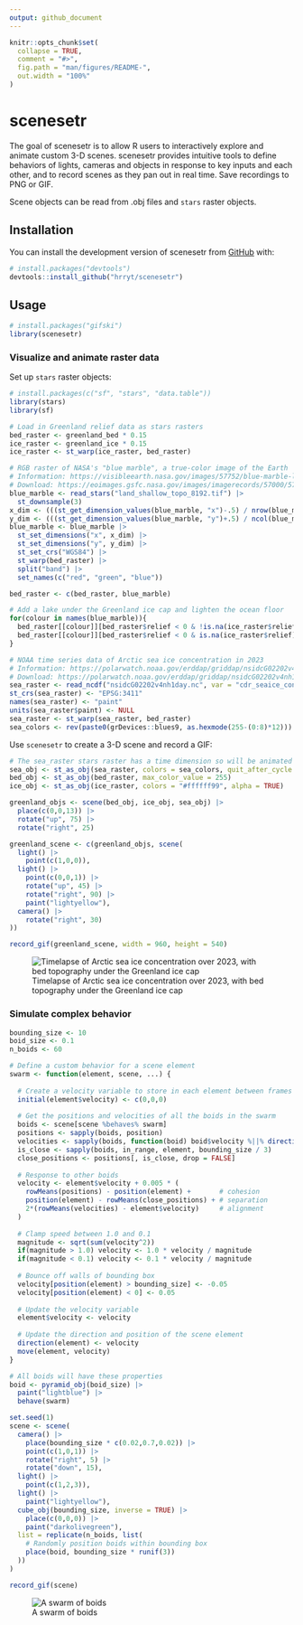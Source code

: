 ```yaml
---
output: github_document
---
```


<!-- README.md is generated from README.Rmd. Please edit that file -->

```r
knitr::opts_chunk$set(
  collapse = TRUE,
  comment = "#>",
  fig.path = "man/figures/README-",
  out.width = "100%"
)
```

# scenesetr

<!-- badges: start -->
<!-- badges: end -->

The goal of scenesetr is to allow R users to interactively explore and animate 
custom 3-D scenes. scenesetr provides intuitive tools to define behaviors of 
lights, cameras and objects in response to key inputs and each other, and to 
record scenes as they pan out in real time. Save recordings to PNG or GIF.

Scene objects can be read from .obj files and `stars` raster objects.

## Installation

You can install the development version of scenesetr from [GitHub](https://github.com/) with:

``` r
# install.packages("devtools")
devtools::install_github("hrryt/scenesetr")
```

## Usage

```r
# install.packages("gifski")
library(scenesetr)
```

### Visualize and animate raster data

Set up `stars` raster objects:

```r
# install.packages(c("sf", "stars", "data.table"))
library(stars)
library(sf)

# Load in Greenland relief data as stars rasters
bed_raster <- greenland_bed * 0.15
ice_raster <- greenland_ice * 0.15
ice_raster <- st_warp(ice_raster, bed_raster)

# RGB raster of NASA's "blue marble", a true-color image of the Earth
# Information: https://visibleearth.nasa.gov/images/57752/blue-marble-land-surface-shallow-water-and-shaded-topography
# Download: https://eoimages.gsfc.nasa.gov/images/imagerecords/57000/57752/land_shallow_topo_8192.tif
blue_marble <- read_stars("land_shallow_topo_8192.tif") |>
  st_downsample(3)
x_dim <- (((st_get_dimension_values(blue_marble, "x")-.5) / nrow(blue_marble))-.5) * 360
y_dim <- (((st_get_dimension_values(blue_marble, "y")+.5) / ncol(blue_marble))-.5) * 180
blue_marble <- blue_marble |>
  st_set_dimensions("x", x_dim) |>
  st_set_dimensions("y", y_dim) |>
  st_set_crs("WGS84") |>
  st_warp(bed_raster) |>
  split("band") |>
  set_names(c("red", "green", "blue"))

bed_raster <- c(bed_raster, blue_marble)

# Add a lake under the Greenland ice cap and lighten the ocean floor
for(colour in names(blue_marble)){
  bed_raster[[colour]][bed_raster$relief < 0 & !is.na(ice_raster$relief)] <- bed_raster[[colour]][[1,1]]
  bed_raster[[colour]][bed_raster$relief < 0 & is.na(ice_raster$relief)] <- 255-(0.8*(255-bed_raster[[colour]][[1,1]]))
}

# NOAA time series data of Arctic sea ice concentration in 2023
# Information: https://polarwatch.noaa.gov/erddap/griddap/nsidcG02202v4nh1day.graph
# Download: https://polarwatch.noaa.gov/erddap/griddap/nsidcG02202v4nh1day.nc?cdr_seaice_conc[(2023-01-01T00:00:00Z):1:(2024-01-01T00:00:00Z)][(5837500.0):1:(-5337500.0)][(-3837500.0):1:(3737500.0)]
sea_raster <- read_ncdf("nsidcG02202v4nh1day.nc", var = "cdr_seaice_conc")
st_crs(sea_raster) <- "EPSG:3411"
names(sea_raster) <- "paint"
units(sea_raster$paint) <- NULL
sea_raster <- st_warp(sea_raster, bed_raster)
sea_colors <- rev(paste0(grDevices::blues9, as.hexmode(255-(0:8)*12)))
```

Use `scenesetr` to create a 3-D scene and record a GIF:

```r
# The sea_raster stars raster has a time dimension so will be animated
sea_obj <- st_as_obj(sea_raster, colors = sea_colors, quit_after_cycle = TRUE, alpha = TRUE)
bed_obj <- st_as_obj(bed_raster, max_color_value = 255)
ice_obj <- st_as_obj(ice_raster, colors = "#ffffff99", alpha = TRUE)

greenland_objs <- scene(bed_obj, ice_obj, sea_obj) |>
  place(c(0,0,13)) |>
  rotate("up", 75) |>
  rotate("right", 25)

greenland_scene <- c(greenland_objs, scene(
  light() |> 
    point(c(1,0,0)),
  light() |>
    point(c(0,0,1)) |>
    rotate("up", 45) |>
    rotate("right", 90) |>
    paint("lightyellow"),
  camera() |>
    rotate("right", 30)
))

record_gif(greenland_scene, width = 960, height = 540)
```
![Timelapse of Arctic sea ice concentration over 2023, with bed topography under the Greenland ice cap](man/figures/README-greenland.gif)

### Simulate complex behavior

```r
bounding_size <- 10
boid_size <- 0.1
n_boids <- 60

# Define a custom behavior for a scene element
swarm <- function(element, scene, ...) {
  
  # Create a velocity variable to store in each element between frames
  initial(element$velocity) <- c(0,0,0)
  
  # Get the positions and velocities of all the boids in the swarm
  boids <- scene[scene %behaves% swarm]
  positions <- sapply(boids, position)
  velocities <- sapply(boids, function(boid) boid$velocity %||% direction(boid))
  is_close <- sapply(boids, in_range, element, bounding_size / 3)
  close_positions <- positions[, is_close, drop = FALSE]
  
  # Response to other boids
  velocity <- element$velocity + 0.005 * (
    rowMeans(positions) - position(element) +       # cohesion
    position(element) - rowMeans(close_positions) + # separation
    2*(rowMeans(velocities) - element$velocity)     # alignment
  )
  
  # Clamp speed between 1.0 and 0.1
  magnitude <- sqrt(sum(velocity^2))
  if(magnitude > 1.0) velocity <- 1.0 * velocity / magnitude
  if(magnitude < 0.1) velocity <- 0.1 * velocity / magnitude
  
  # Bounce off walls of bounding box
  velocity[position(element) > bounding_size] <- -0.05
  velocity[position(element) < 0] <- 0.05
  
  # Update the velocity variable
  element$velocity <- velocity
  
  # Update the direction and position of the scene element
  direction(element) <- velocity
  move(element, velocity)
}

# All boids will have these properties
boid <- pyramid_obj(boid_size) |>
  paint("lightblue") |>
  behave(swarm)

set.seed(1)
scene <- scene(
  camera() |>
    place(bounding_size * c(0.02,0.7,0.02)) |>
    point(c(1,0,1)) |>
    rotate("right", 5) |>
    rotate("down", 15),
  light() |>
    point(c(1,2,3)),
  light() |>
    paint("lightyellow"),
  cube_obj(bounding_size, inverse = TRUE) |>
    place(c(0,0,0)) |>
    paint("darkolivegreen"),
  list = replicate(n_boids, list(
    # Randomly position boids within bounding box
    place(boid, bounding_size * runif(3))
  ))
)

record_gif(scene)
```
![A swarm of boids](man/figures/README-boids.gif)